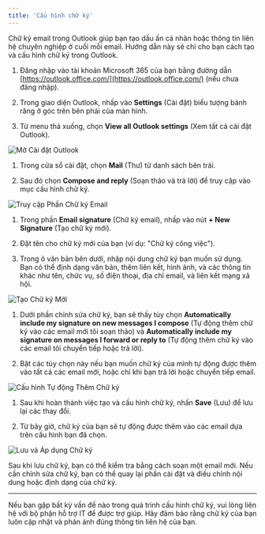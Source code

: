 ```yaml
---
title: 'Cấu hình chữ ký'
---
```


Chữ ký email trong Outlook giúp bạn tạo dấu ấn cá nhân hoặc thông tin liên hệ chuyên nghiệp ở cuối mỗi email. Hướng dẫn này sẽ chỉ cho bạn cách tạo và cấu hình chữ ký trong Outlook.

<Steps>

<Step title="Mở Ứng dụng Outlook">

1. Đăng nhập vào tài khoản Microsoft 365 của bạn bằng đường dẫn [https://outlook.office.com/](https://outlook.office.com/) (nếu chưa đăng nhập).

2. Trong giao diện Outlook, nhấp vào **Settings** (Cài đặt) biểu tượng bánh răng ở góc trên bên phải của màn hình.

3. Từ menu thả xuống, chọn **View all Outlook settings** (Xem tất cả cài đặt Outlook).

![Mở Cài đặt Outlook](path/to/your/image1.png)

</Step>
<Step title="Truy cập Phần Chữ ký Email">

1. Trong cửa sổ cài đặt, chọn **Mail** (Thư) từ danh sách bên trái.

2. Sau đó chọn **Compose and reply** (Soạn thảo và trả lời) để truy cập vào mục cấu hình chữ ký.

![Truy cập Phần Chữ ký Email](path/to/your/image2.png)

</Step>
<Step title="Tạo Chữ ký Mới">

1. Trong phần **Email signature** (Chữ ký email), nhấp vào nút **+ New Signature** (Tạo chữ ký mới).

2. Đặt tên cho chữ ký mới của bạn (ví dụ: "Chữ ký công việc").

3. Trong ô văn bản bên dưới, nhập nội dung chữ ký bạn muốn sử dụng. Bạn có thể định dạng văn bản, thêm liên kết, hình ảnh, và các thông tin khác như tên, chức vụ, số điện thoại, địa chỉ email, và liên kết mạng xã hội.

![Tạo Chữ ký Mới](path/to/your/image3.png)

</Step>
<Step title="Cấu hình Tự động Thêm Chữ ký">

1. Dưới phần chỉnh sửa chữ ký, bạn sẽ thấy tùy chọn **Automatically include my signature on new messages I compose** (Tự động thêm chữ ký vào các email mới tôi soạn thảo) và **Automatically include my signature on messages I forward or reply to** (Tự động thêm chữ ký vào các email tôi chuyển tiếp hoặc trả lời).

2. Bật các tùy chọn này nếu bạn muốn chữ ký của mình tự động được thêm vào tất cả các email mới, hoặc chỉ khi bạn trả lời hoặc chuyển tiếp email.

![Cấu hình Tự động Thêm Chữ ký](path/to/your/image4.png)

</Step>
<Step title="Lưu và Áp dụng Chữ ký">

1. Sau khi hoàn thành việc tạo và cấu hình chữ ký, nhấn **Save** (Lưu) để lưu lại các thay đổi.

2. Từ bây giờ, chữ ký của bạn sẽ tự động được thêm vào các email dựa trên cấu hình bạn đã chọn.

![Lưu và Áp dụng Chữ ký](path/to/your/image5.png)

</Step>
<Step title="Kiểm tra và Chỉnh sửa Chữ ký (Nếu cần)">

Sau khi lưu chữ ký, bạn có thể kiểm tra bằng cách soạn một email mới. Nếu cần chỉnh sửa chữ ký, bạn có thể quay lại phần cài đặt và điều chỉnh nội dung hoặc định dạng của chữ ký.
</Step>
</Steps>

---

Nếu bạn gặp bất kỳ vấn đề nào trong quá trình cấu hình chữ ký, vui lòng liên hệ với bộ phận hỗ trợ IT để được trợ giúp. Hãy đảm bảo rằng chữ ký của bạn luôn cập nhật và phản ánh đúng thông tin liên hệ của bạn.

